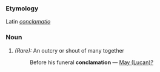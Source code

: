 ===Etymology===
Latin ''[[conclamatio]]''
===Noun===
#''(Rare):'' An outcry or shout of many together
#:Before his funeral '''conclamation''' &mdash; [[May (Lucan)?]]